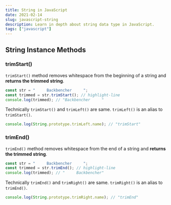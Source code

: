 ```yaml
---
title: String in JavaScript
date: 2021-02-14
slug: javascript-string
description: Learn in depth about string data type in JavaScript.
tags: ["javascript"]
---
```



## String Instance Methods

### trimStart() <Version number="10" />

`trimStart()` method removes whitespace from the beginning of a string and **returns the trimmed string**.

```javascript
const str = "     Backbencher     ";
const trimmed = str.trimStart(); // highlight-line
console.log(trimmed); // "Backbencher     "
```

Technically `trimStart()` and `trimLeft()` are same. `trimLeft()` is an alias to `trimStart()`.

```javascript
console.log(String.prototype.trimLeft.name); // "trimStart"
```

### trimEnd() <Version number="10" />

`trimEnd()` method removes whitespace from the end of a string and **returns the trimmed string**.

```javascript
const str = "     Backbencher     ";
const trimmed = str.trimEnd(); // highlight-line
console.log(trimmed); // "     Backbencher"
```

Technically `trimEnd()` and `trimRight()` are same. `trimRight()` is an alias to `trimEnd()`.

```javascript
console.log(String.prototype.trimRight.name); // "trimEnd"
```
